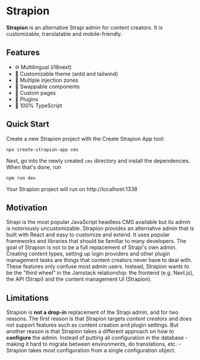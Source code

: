 # Strapion

**Strapion** is an alternative Strapi admin for content creators. It is customizable, translatable and mobile-friendly.

## Features

- 🌐 Multilingual (i18next)
- 🎨 Customizable theme (antd and tailwind)
- 🧩 Multiple injection zones
- 🧱 Swappable components
- 📜 Custom pages
- 🔌 Plugins
- 💯 100% TypeScript

## Quick Start

Create a new Strapion project with the Create Strapion App tool:

```shell
npx create-strapion-app cms
```

Next, go into the newly created `cms` directory and install the dependencies. When that's done, run

```shell
npm run dev
```

Your Strapion project will run on http://localhost:1338

## Motivation

Strapi is the most popular JavaScript headless CMS available but its admin is notoriously uncustomizable. Strapion
provides an alternative admin that is built with React and easy to customize and extend. It uses popular frameworks and
libraries that should be familiar to many developers. The goal of Strapion is not to be a full replacement of Strapi's
own admin. Creating content types, setting up login providers and other plugin management tasks are things that content
creators never have to deal with. These features only confuse most admin users. Instead, Strapion wants to be the "third wheel"
in the Jamstack relationship: the frontend (e.g. Next.js), the API (Strapi) and the content management UI (Strapion).

## Limitations

Strapion is **not a drop-in** replacement of the Strapi admin, and for two reasons. The first reason is that Strapion targets
_content creators_ and does not support features such as content creation and plugin settings. But another reason is that
Strapion takes a different approach on how to **configure** the admin. Instead of putting all configuration in the database -
making it hard to migrate between environments, do translations, etc. - Strapion takes most configuration from a single
configuration object.
